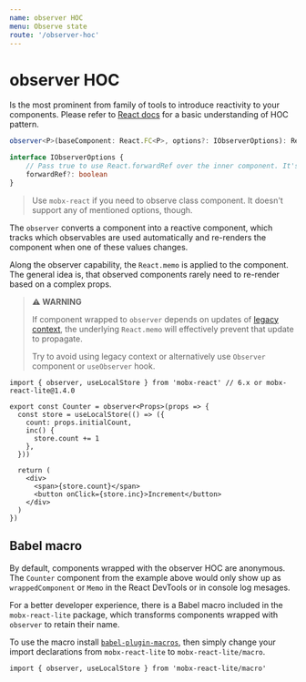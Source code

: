```yaml
---
name: observer HOC
menu: Observe state
route: '/observer-hoc'
---
```


# observer HOC

Is the most prominent from family of tools to introduce reactivity to your components. Please refer to [React docs](https://reactjs.org/docs/higher-order-components.html) for a basic understanding of HOC pattern.

```ts
observer<P>(baseComponent: React.FC<P>, options?: IObserverOptions): React.FC<P>

interface IObserverOptions {
    // Pass true to use React.forwardRef over the inner component. It's false by the default.
    forwardRef?: boolean
}
```

> Use `mobx-react` if you need to observe class component. It doesn't support any of mentioned options, though.

The `observer` converts a component into a reactive component, which tracks which observables are used automatically and re-renders the component when one of these values changes.

Along the observer capability, the `React.memo` is applied to the component. The general idea is, that observed components rarely need to re-render based on a complex props.

> **⚠ WARNING**
>
> If component wrapped to `observer` depends on updates of [legacy context](https://reactjs.org/docs/legacy-context.html), the underlying `React.memo` will effectively prevent that update to propagate.
>
> Try to avoid using legacy context or alternatively use `Observer` component or `useObserver` hook.

```tsx
import { observer, useLocalStore } from 'mobx-react' // 6.x or mobx-react-lite@1.4.0

export const Counter = observer<Props>(props => {
  const store = useLocalStore(() => ({
    count: props.initialCount,
    inc() {
      store.count += 1
    },
  }))

  return (
    <div>
      <span>{store.count}</span>
      <button onClick={store.inc}>Increment</button>
    </div>
  )
})
```

## Babel macro

By default, components wrapped with the observer HOC are anonymous. The `Counter` component from the example above would only
show up as `wrappedComponent` or `Memo` in the React DevTools or in console log mesages.

For a better developer experience, there is a Babel macro included in the `mobx-react-lite` package, which
transforms components wrapped with `observer` to retain their name.

To use the macro install [`babel-plugin-macros`](https://github.com/kentcdodds/babel-plugin-macros),
then simply change your import declarations from `mobx-react-lite` to `mobx-react-lite/macro`.

```tsx
import { observer, useLocalStore } from 'mobx-react-lite/macro'
```




